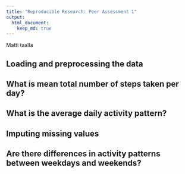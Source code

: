 ```yaml
---
title: "Reproducible Research: Peer Assessment 1"
output: 
  html_document:
    keep_md: true
---
```

Matti taalla

## Loading and preprocessing the data



## What is mean total number of steps taken per day?



## What is the average daily activity pattern?



## Imputing missing values



## Are there differences in activity patterns between weekdays and weekends?
